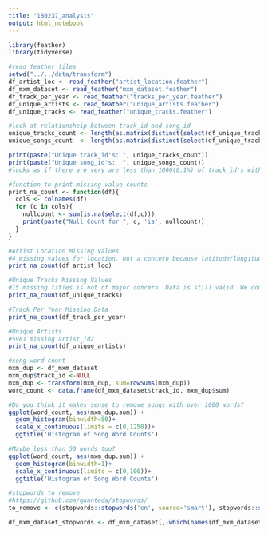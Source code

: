 ```yaml
---
title: "180237_analysis"
output: html_notebook
---
```


```r
library(feather)
library(tidyverse)

#read feather files
setwd("../../data/transform")
df_artist_loc <- read_feather("artist_location.feather")
df_mxm_dataset <- read_feather("mxm_dataset.feather")
df_track_per_year <- read_feather("tracks_per_year.feather")
df_unique_artists <- read_feather("unique_artists.feather")
df_unique_tracks <- read_feather("unique_tracks.feather")
```

```r
#look at relationsheip between track_id and song_id
unique_tracks_count <- length(as.matrix(distinct(select(df_unique_tracks,track_id))))
unique_songs_count  <- length(as.matrix(distinct(select(df_unique_tracks,song_id))))

print(paste("Unique track_id's: ", unique_tracks_count))
print(paste("Unique song_id's:  ", unique_songs_count))
#looks as if there are very are less than 1000(0.1%) of track_id's with multiple song_id's
```

```r
#function to print missing value counts
print_na_count <- function(df){
  cols <- colnames(df)
  for (c in cols){
    nullcount <- sum(is.na(select(df,c)))
    print(paste("Null Count for ", c, 'is', nullcount))
  }
}
```

```r
#Artist Location Missing Values
#4 missing values for location, not a concern because latitude/longitude can be used if need be
print_na_count(df_artist_loc)
```



```r
#Unique Tracks Missing Values
#15 missing titles is not of major concern. Data is still valid. We could remove these points, but I don't deem this neccessary
print_na_count(df_unique_tracks)
```

```r
#Track Per Year Missing Data
print_na_count(df_track_per_year)
```

```r
#Unique Artists
#5981 missing artist_id2
print_na_count(df_unique_artists)
```

```r
#song word count
mxm_dup <- df_mxm_dataset
mxm_dup$track_id <-NULL
mxm_dup <- transform(mxm_dup, sum=rowSums(mxm_dup))
word_count <- data.frame(df_mxm_dataset$track_id, mxm_dup$sum) 
```

```r
#Do you think it makes sense to remove songs with over 1000 words?
ggplot(word_count, aes(mxm_dup.sum)) +
  geom_histogram(binwidth=50)+
  scale_x_continuous(limits = c(0,1250))+
  ggtitle('Histogram of Song Word Counts')
```

```r
#Maybe less than 50 words too?
ggplot(word_count, aes(mxm_dup.sum)) +
  geom_histogram(binwidth=1)+
  scale_x_continuous(limits = c(0,100))+
  ggtitle('Histogram of Song Word Counts')
```

```r
#stopwords to remove
#https://github.com/quanteda/stopwords/
to_remove <- c(stopwords::stopwords('en', source='smart'), stopwords::stopwords('en', source='snowball'))

df_mxm_dataset_stopwords <- df_mxm_dataset[,-which(names(df_mxm_dataset) %in% to_remove)]
```
